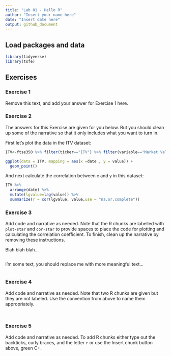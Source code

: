 ```yaml
---
title: "Lab 01 - Hello R"
author: "Insert your name here"
date: "Insert date here"
output: github_document
---
```


## Load packages and data

```r
library(tidyverse) 
library(tsfe)
```

## Exercises

### Exercise 1

Remove this text, and add your answer for Exercise 1 here.

### Exercise 2

The answers for this Exercise are given for you below.
But you should clean up some of the narrative so that it only includes what you want to turn in.

First let's plot the data in the ITV dataset:

```r
ITV<-ftse350 %>% filter(ticker=="ITV") %>% filter(variable=="Market Value")

ggplot(data = ITV, mapping = aes(x =date , y = value)) +
  geom_point()
```

And next calculate the correlation between `x` and `y` in this dataset:

```r
ITV %>% 
  arrange(date) %>%
  mutate(lgvalue=lag(value)) %>%
  summarize(r = cor(lgvalue, value,use = "na.or.complete"))
```

### Exercise 3

Add code and narrative as needed.
Note that the R chunks are labelled with `plot-star` and `cor-star` to provide spaces to place the code for plotting and calculating the correlation coefficient.
To finish, clean up the narrative by removing these instructions.

Blah blah blah...

```r

```

I'm some text, you should replace me with more meaningful text...

```r

```

### Exercise 4

Add code and narrative as needed.
Note that two R chunks are given but they are not labeled.
Use the convention from above to name them appropriately.

```r

```

```r

```

### Exercise 5

Add code and narrative as needed.
To add R chunks either type out the backticks, curly braces, and the letter `r` or use the Insert chunk button above, green C+.
